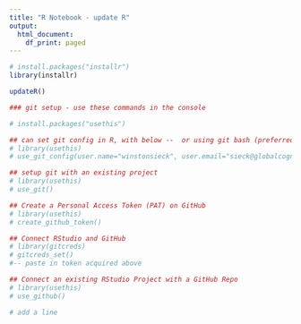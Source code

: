 ```yaml
---
title: "R Notebook - update R"
output:
  html_document:
    df_print: paged
---
```



```r

# install.packages("installr")
library(installr)

updateR()

```

```r
### git setup - use these commands in the console

# install.packages("usethis")

## can set git config in R, with below --  or using git bash (preferred)
# library(usethis)
# use_git_config(user.name="winstonsieck", user.email="sieck@globalcognition.org")

## setup git with an existing project
# library(usethis)
# use_git()

## Create a Personal Access Token (PAT) on GitHub
# library(usethis)
# create_github_token()

## Connect RStudio and GitHub
# library(gitcreds)
# gitcreds_set()
#-- paste in token acquired above

## Connect an existing RStudio Project with a GitHub Repo
# library(usethis)
# use_github()

# add a line


```

